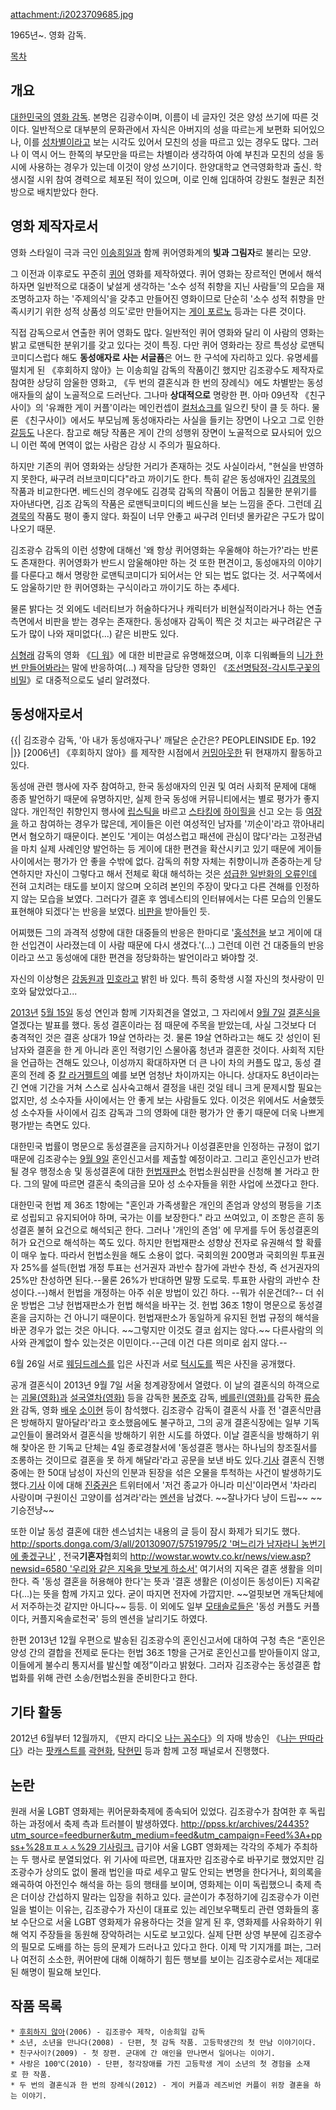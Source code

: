 attachment:/i2023709685.jpg

1965년~. 영화 감독.

[[목차]]

== 개요 ==
[[대한민국]]의 [[영화 감독]]. 본명은 김광수이며, 이름이 네 글자인 것은 양성 쓰기에 따른 것이다. 일반적으로 대부분의 문화관에서 자식은 아버지의 성을 따르는게 보편화 되어있으나, 이를 [[성차별]]이라고 보는 시각도 있어서 모친의 성을 따르고 있는 경우도 많다. 그러나 이 역시 어느 한쪽의 부모만을 따르는 차별이라 생각하여 아예 부친과 모친의 성을 동시에 사용하는 경우가 있는데 이것이 양성 쓰기이다. 한양대학교 연극영화학과 출신. 학생시절 시위 참여 경력으로 체포된 적이 있으며, 이로 인해 입대하여 강원도 철원군 최전방으로 배치받았다 한다. 

== 영화 제작자로서 ==
영화 스타일이 극과 극인 [[이송희일]]과 함께 퀴어영화계의 '''빛과 그림자'''로 불리는 모양.

그 이전과 이후로도 꾸준히 [[퀴어]] 영화를 제작하였다. 퀴어 영화는 장르적인 면에서 해석하자면 일반적으로 대중이 낯설게 생각하는 '소수 성적 취향을 지닌 사람들'의 모습을 재조명하고자 하는 '주제의식'을 갖추고 만들어진 영화이므로 단순히 '소수 성적 취향을 만족시키기 위한 성적 상품성 의도'로만 만들어지는 [[게이 포르노]] 등과는 다른 것이다. 

직접 감독으로서 연출한 퀴어 영화도 많다. 일반적인 퀴어 영화와 달리 이 사람의 영화는 밝고 로맨틱한 분위기를 갖고 있다는 것이 특징. 다만 퀴어 영화라는 장르 특성상 로맨틱코미디스럽다 해도 '''동성애자로 사는 서글픔'''은 어느 한 구석에 자리하고 있다. 유명세를 떨치게 된 《후회하지 않아》는 이송희일 감독의 작품이긴 했지만 김조광수도 제작자로 참여한 상당히 암울한 영화고, 《두 번의 결혼식과 한 번의 장례식》에도 차별받는 동성애자들의 삶이 노골적으로 드러난다. 그나마 '''상대적으로''' 명랑한 편. 아마 09년작 《친구사이》의 '유쾌한 게이 커플'이라는 메인컨셉이 [[컬처쇼크]]를 일으킨 탓이 클 듯 하다. 물론 《친구사이》에서도 부모님께 동성애자라는 사실을 들키는 장면이 나오고 그로 인한 [[갈등]]도 나온다. 참고로 해당 작품은 게이 간의 성행위 장면이 노골적으로 묘사되어 있으니 이런 쪽에 면역이 없는 사람은 감상 시 주의가 필요하다.

하지만 기존의 퀴어 영화와는 상당한 거리가 존재하는 것도 사실이라서, "현실을 반영하지 못한다, 싸구려 러브코미디다"라고 까이기도 한다. 특히 같은 동성애자인 [[김경묵]]의 작품과 비교한다면. 베드신의 경우에도  김경묵 감독의 작품이 어둡고 침물한 분위기를 자아낸다면, 김조 감독의 작품은 로맨틱코미디의 베드신을 보는 느낌을 준다. 그런데 [[김경묵]]의 작품도 평이 좋지 않다. 화질이 너무 안좋고 싸구려 인터넷 몰카같은 구도가 많이 나오기 때문. 

김조광수 감독의 이런 성향에 대해선 '왜 항상 퀴어영화는 우울해야 하는가?'라는 반론도 존재한다. 퀴어영화가 반드시 암울해야만 하는 것 또한 편견이고, 동성애자의 이야기를 다룬다고 해서 명랑한 로맨틱코미디가 되어서는 안 되는 법도 없다는 것. 서구쪽에서도 암울하기만 한 퀴어영화는 구식이라고 까이기도 하는 추세다.

물론 밝다는 것 외에도 네러티브가 허술하다거나 캐릭터가 비현실적이라거나 하는 연출 측면에서 비판을 받는 경우는 존재한다. 동성애자 감독이 찍은 것 치고는 싸구려같은 구도가 많이 나와 재미없다(...) 같은 비판도 있다.

[[심형래]] 감독의 영화 《[[디 워]]》에 대한 비판글로 유명해졌으며, 이후 디워빠들의 [[니가 한번 만들어봐라]]는 말에 반응하여(...) 제작을 담당한 영화인 《[[조선명탐정-각시투구꽃의 비밀]]》로 대중적으로도 널리 알려졌다.

== 동성애자로서 ==
{{{#!html
<iframe width="640" height="360" src="//www.youtube.com/embed/CgBhVl0HtWo" frameborder="0" allowfullscreen></iframe>}}}
{{| 김조광수 감독, '아 내가 동성애자구나' 깨달은 순간은? PEOPLEINSIDE Ep. 192 |}}
[2006년] 《후회하지 않아》를 제작한 시점에서 [[커밍아웃]]한 뒤 현재까지 활동하고 있다.

동성애 관련 행사에 자주 참여하고, 한국 동성애자의 인권 및 여러 사회적 문제에 대해 종종 발언하기 때문에 유명하지만, 실제 한국 동성애 커뮤니티에서는 별로 평가가 좋지 않다. 개인적인 취향인지 행사에 [[립스틱]]을 바르고 [[스타킹]]에 [[하이힐]]을 신고 오는 등 [[여장]]을 하고 참여하는 경우가 많은데, 게이들은 이런 여성적인 남자를 '끼순이'라고 깎아내리면서 혐오하기 때문이다. 본인도 '게이는 여성스럽고 패션에 관심이 많다'라는 고정관념을 마치 실제 사례인양 발언하는 등 게이에 대한 편견을 확산시키고 있기 때문에 게이들 사이에서는 평가가 안 좋을 수밖에 없다. 감독의 취향 자체는 취향이니까 존중하는게 당연하지만 자신이 그렇다고 해서 전체로 확대 해석하는 것은 [[성급한 일반화의 오류]]인데 전혀 고치려는 태도를 보이지 않으며 오히려 본인의 주장이 맞다고 다른 견해를 인정하지 않는 모습을 보였다. 그러다가 결혼 후 엠네스티의 인터뷰에서는 다른 모습의 인물도 표현해야 되겠다'는 반응을 보였다. [http://blog.amnesty.or.kr/8121/ 비판을] 받아들인 듯.

어찌했든 그의 과격적 성향에 대한 대중들의 반응은 한마디로 '[[홍석천]]을 보고 게이에 대한 선입견이 사라졌는데 이 사람 때문에 다시 생겼다.'(...) 그런데 이런 건 대중들의 반응이라고 쓰고 동성애에 대한 편견을 정당화하는 발언이라고 봐야할 것. 

자신의 이상형은 [[강동원]]과 [[민호]]라고 밝힌 바 있다. 특히 중학생 시절 자신의 첫사랑이 민호와 닮았었다고...

[[2013년]] [[5월 15일]] 동성 연인과 함께 기자회견을 열었고, 그 자리에서 [[9월 7일]] [[결혼식]]을 열겠다는 발표를 했다. 동성 결혼이라는 점 때문에 주목을 받았는데, 사실 그것보다 더 충격적인 것은 결혼 상대가 19살 연하라는 것. 물론 19살 연하라고는 해도 갓 성인이 된 남자와 결혼을 한 게 아니라 혼인 적령기인 스물아홉 청년과 결혼한 것이다. 사회적 지탄을 언급하는 견해도 있으나, 이성까지 확대하자면 더 큰 나이 차의 커플도 많고, 동성 결혼의 전례 중 [[칼 라거펠트]]의 예를 보면 엄청난 차이까지는 아니다. 상대자도 8년이라는 긴 연애 기간을 거쳐 스스로 심사숙고해서 결정을 내린 것일 테니 크게 문제시할 필요는 없지만, 성 소수자들 사이에서는 안 좋게 보는 사람들도 있다. 이것은 위에서도 서술했듯 성 소수자들 사이에서 김조 감독과 그의 영화에 대한 평가가 안 좋기 때문에 더욱 나쁘게 평가받는 측면도 있다.

대한민국 법률이 명문으로 동성결혼을 금지하거나 이성결혼만을 인정하는 규정이 없기 때문에 김조광수는 [[9월 9일]] 혼인신고서를 제출할 예정이라고. 그리고 혼인신고가 반려될 경우 행정소송 및 동성결혼에 대한 [[헌법재판소]] 헌법소원심판을 신청해 볼 거라고 한다. 그의 말에 따르면 결혼식 축의금을 모아 성 소수자들을 위한 사업에 쓰겠다고 한다.

대한민국 헌법 제 36조 1항에는 "혼인과 가족생활은 개인의 존엄과 양성의 평등을 기초로 성립되고 유지되어야 하며, 국가는 이를 보장한다." 라고 쓰여있고, 이 조항은 흔히 동성결혼 불허 요건으로 해석되곤 한다. 그러나 '개인의 존엄' 에 무게를 두어 동성결혼의 허가 요건으로 해석하는 쪽도 있다. 하지만 헌법재판소 성향상 전자로 유권해석 할 확률이 매우 높다. 따라서 헌법소원을 해도 소용이 없다. 국회의원 200명과 국회의원 투표권자 25%를 설득(헌법 개정 투표는 선거권자 과반수 참가에 과반수 찬성, 즉 선거권자의 25%만 찬성하면 된다.--물론 26%가 반대하면 말짱 도로묵. 투표한 사람의 과반수 찬성이다.--)해서 헌법을 개정하는 아주 쉬운 방법이 있긴 하다. --뭐가 쉬운건데?-- 더 쉬운 방법은 그냥 헌법재판소가 헌법 해석을 바꾸는 것. 헌법 36조 1항이 명문으로 동성결혼을 금지하는 건 아니기 때문이다. 헌법재판소가 동일하게 유지된 헌법 규정의 해석을 바꾼 경우가 없는 것은 아니다. ~~그렇지만 이것도 결코 쉽지는 않다.~~ 다른사람의 의사와 관계없이 할수 있는것은 이민이다.--근데 이건 다른 의미로 쉽지 않다.-- 

6월 26일 서로 [[웨딩드레스]]를 입은 사진과 서로 [[턱시도]]를 찍은 사진을 공개했다.

공개 결혼식이 2013년 9월 7일 서울 청계광장에서 열렸다. 이 날의 결혼식의 하객으로는 [[괴물(영화)]]과 [[설국열차(영화)]] 등을 감독한 [[봉준호]] 감독, [[베를린(영화)]]를 감독한 [[류승완]] 감독, 영화 [[배우]] [[소이현]] 등이 참석했다. 김조광수 감독이 결혼식 사흘 전 '결혼식만큼은 방해하지 말아달라'라고 호소했음에도 불구하고, 그의 공개 결혼식장에는 일부 기독교인들이 몰려와서 결혼식을 방해하기 위한 시도를 하였다. 이날 결혼식을 방해하기 위해 찾아온 한 기독교 단체는 4일 종로경찰서에 '동성결혼 행사는 하나님의 창조질서를 조롱하는 것이므로 결혼을 못 하게 해달라'라고 공문을 보낸 바도 있다.[http://star.ohmynews.com/NWS_Web/OhmyStar/at_pg.aspx?CNTN_CD=A0001904171&PAGE_CD=N0001&CMPT_CD=M0016 기사] 결혼식 진행 중에는 한 50대 남성이 자신의 인분과 된장을 섞은 오물을 투척하는 사건이 발생하기도 했다.[http://news.naver.com/main/read.nhn?mode=LSD&mid=sec&sid1=106&oid=019&aid=0002380569 기사] 이에 대해 [[진중권]]은 트위터에서 '저건 종교가 아니라 미신'이라면서 '차라리 사랑이며 구원이신 고양이를 섬겨라'라는 [https://twitter.com/unheim/status/376229650705293312 멘션]을 남겼다. ~~잘나가다 냥이 드립~~ ~~기승전냥~~ 

또한 이날 동성 결혼에 대한 센스넘치는 내용의 글 등이 잠시 화제가 되기도 했다. [[http://sports.donga.com/3/all/20130907/57519795/2 '며느리가 남자라니 농번기에 좋겠구나']] , 전국'''기혼자'''협회의 [[http://wowstar.wowtv.co.kr/news/view.asp?newsid=6580 '우리와 같은 지옥을 맛보게 하소서']] 여기서의 지옥은 결혼 생활을 의미한다. 즉 '동성 결혼을 허용해야 한다'는 뜻과 '결혼 생활은 (이성이든 동성이든) 지옥같다(...)는 뜻을 함께 가지고 있다. 굳이 따지면 전자에 가깝지만. ~~얼핏보면 개독단체에서 저주하는것 같지만 아니다~~ 등등. 이 외에도 일부 [[모태솔로]]들은 '동성 커플도 커플이다, 커플지옥솔로천국' 등의 멘션을 날리기도 하였다.

한편 2013년 12월 우편으로 발송된 김조광수의 혼인신고서에 대하여 구청 측은 “혼인은 양성 간의 결합을 전제로 둔다는 헌법 36조 1항을 근거로 혼인신고를 받아들이지 않고, 이들에게 불수리 통지서를 발신할 예정”이라고 밝혔다. 그러자 김조광수는 동성결혼 합법화를 위해 관련 소송/헌법소원을 준비한다고 한다.
== 기타 활동 ==
2012년 6월부터 12월까지, 《딴지 라디오 [[나는 꼼수다]]》의 자매 방송인 《[[나는 딴따라다]]》라는 [[팟캐스트]]를 [[곽현화]], [[탁현민]] 등과 함께 고정 패널로서 진행했다.

== 논란 ==
원래 서울 LGBT 영화제는 퀴어문화축제에 종속되어 있었다. 김조광수가 참여한 후 독립하는 과정에서 축제 측과 트러블이 발생하였다. [[http://ppss.kr/archives/24435?utm_source=feedburner&utm_medium=feed&utm_campaign=Feed%3A+ppss+%28ㅍㅍㅅㅅ%29 기사링크.]] 급기야 서울 LGBT 영화제는 각각의 주체가 주최하는 두 행사로 분열되었다. 위 기사에 따르면, 대표자만 김조광수로 바꾸기로 했었지만 김조광수가 상의도 없이 몰래 법인을 따로 세우고 말도 안되는 변명을 한다거나, 회의록을 왜곡하여 아전인수 해석을 하는 등의 행태를 보이며, 영화제는 이미 독립했으니 축제 측은 더이상 간섭하지 말라는 입장을 취하고 있다. 글쓴이가 추정하기에 김조광수가 이런 일을 벌이는 이유는, 김조광수가 자신이 대표로 있는 레인보우팩토리 관련 영화들의 홍보 수단으로 서울 LGBT 영화제가 유용하다는 것을 알게 된 후, 영화제를 사유화하기 위해 억지 주장들을 동원해 장악하려는 시도로 보고있다. 실제 단편 상영 부분에 김조광수의 필모로 도배를 하는 등의 문제가 드러나고 있다고 한다. 이제 막 기지개를 펴는, 그러나 여전히 소소한, 퀴어판에 대해 이해하기 힘든 행보를 보이는 김조광수로서는 제대로 된 해명이 필요해 보인다. 

== 작품 목록 ==
 * [[후회하지 않아]](2006) - 김조광수 제작, 이송희일 감독
 * 소년, 소년을 만나다(2008) - 단편, 첫 감독 작품. 고등학생간의 첫 만남 이야기이다.
 * 친구사이?(2009) - 첫 장편. 군대에 간 애인을 만나면서 일어나는 이야기.
 * 사랑은 100℃(2010) - 단편, 청각장애를 가진 고등학생 게이 소년의 첫 경험을 소재로 한 작품.
 * 두 번의 결혼식과 한 번의 장례식(2012) - 게이 커플과 레즈비언 커플이 위장 결혼을 하는 이야기.
